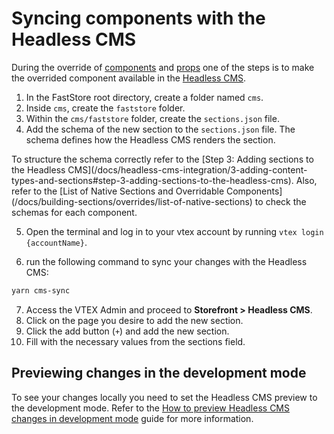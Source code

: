 
# Syncing components with the Headless CMS

During the override of [components](/) and [props](/) one of the steps
is to make the overrided component available in the [Headless CMS]().

1. In the FastStore root directory, create a folder named `cms`.
2. Inside `cms`, create the `faststore` folder.
3. Within the `cms/faststore` folder, create the `sections.json` file.
4. Add the schema of the new section to the `sections.json` file. The schema defines how the Headless CMS renders the section.

 
<Callout type="warning" emoji="⚠️">
  To structure the schema correctly refer to the [Step 3: Adding sections to the Headless CMS](/docs/headless-cms-integration/3-adding-content-types-and-sections#step-3-adding-sections-to-the-headless-cms). 
  Also, refer to the [List of Native Sections and Overridable Components](/docs/building-sections/overrides/list-of-native-sections) to check the schemas for each component.
</Callout>

5. Open the terminal and log in to your vtex account by running `vtex login {accountName}`.

6. run the following command to sync your changes with the Headless CMS:

```bash
yarn cms-sync
```
7. Access the VTEX Admin and proceed to **Storefront > Headless CMS**.
8. Click on the page you desire to add the new section.
9. Click the add button (`+`) and add the new section.
10. Fill with the necessary values from the sections field.

## Previewing changes in the development mode

To see your changes locally you need to set the Headless CMS preview to the development mode. 
Refer to the [How to preview Headless CMS changes in development mode](/docs/how-to-preview-headless-cms-changes-in-development-mode) guide for more information.
